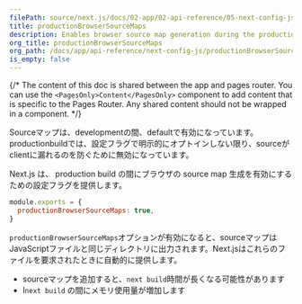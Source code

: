 ```yaml
---
filePath: source/next.js/docs/02-app/02-api-reference/05-next-config-js/productionBrowserSourceMaps.mdx
title: productionBrowserSourceMaps
description: Enables browser source map generation during the production build.
org_title: productionBrowserSourceMaps
org_path: /docs/app/api-reference/next-config-js/productionBrowserSourceMaps
is_empty: false
---
```


{/* The content of this doc is shared between the app and pages router. You can use the `<PagesOnly>Content</PagesOnly>` component to add content that is specific to the Pages Router. Any shared content should not be wrapped in a component. */}

Sourceマップは、developmentの間、defaultで有効になっています。productionbuildでは、設定フラグで明示的にオプトインしない限り、sourceがclientに漏れるのを防ぐために無効になっています。

 Next.js は、 production build の間にブラウザの source map 生成を有効にするための設定フラグを提供します。

```js:next.config.js
module.exports = {
  productionBrowserSourceMaps: true,
}
```

`productionBrowserSourceMaps`オプションが有効になると、sourceマップはJavaScriptファイルと同じディレクトリに出力されます。Next.jsはこれらのファイルを要求されたときに自動的に提供します。

- sourceマップを追加すると、`next build`時間が長くなる可能性があります
- I`next build` の間にメモリ使用量が増加します
